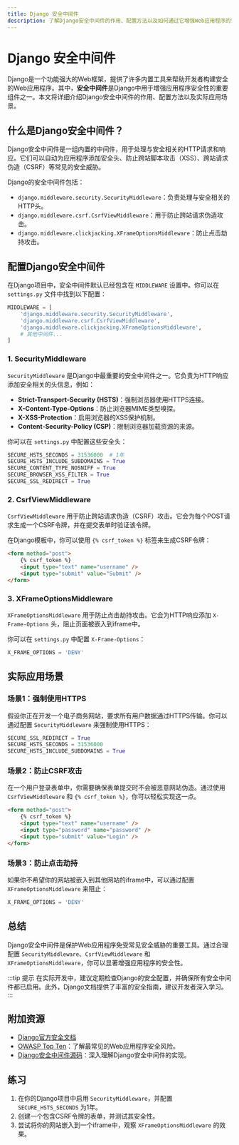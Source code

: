 ```yaml
---
title: Django 安全中间件
description: 了解Django安全中间件的作用、配置方法以及如何通过它增强Web应用程序的安全性。
---
```


# Django 安全中间件

Django是一个功能强大的Web框架，提供了许多内置工具来帮助开发者构建安全的Web应用程序。其中，**安全中间件**是Django中用于增强应用程序安全性的重要组件之一。本文将详细介绍Django安全中间件的作用、配置方法以及实际应用场景。

## 什么是Django安全中间件？

Django安全中间件是一组内置的中间件，用于处理与安全相关的HTTP请求和响应。它们可以自动为应用程序添加安全头、防止跨站脚本攻击（XSS）、跨站请求伪造（CSRF）等常见的安全威胁。

Django的安全中间件包括：

- `django.middleware.security.SecurityMiddleware`：负责处理与安全相关的HTTP头。
- `django.middleware.csrf.CsrfViewMiddleware`：用于防止跨站请求伪造攻击。
- `django.middleware.clickjacking.XFrameOptionsMiddleware`：防止点击劫持攻击。

## 配置Django安全中间件

在Django项目中，安全中间件默认已经包含在 `MIDDLEWARE` 设置中。你可以在 `settings.py` 文件中找到以下配置：

```python
MIDDLEWARE = [
    'django.middleware.security.SecurityMiddleware',
    'django.middleware.csrf.CsrfViewMiddleware',
    'django.middleware.clickjacking.XFrameOptionsMiddleware',
    # 其他中间件...
]
```

### 1. SecurityMiddleware

`SecurityMiddleware` 是Django中最重要的安全中间件之一。它负责为HTTP响应添加安全相关的头信息，例如：

- **Strict-Transport-Security (HSTS)**：强制浏览器使用HTTPS连接。
- **X-Content-Type-Options**：防止浏览器MIME类型嗅探。
- **X-XSS-Protection**：启用浏览器的XSS保护机制。
- **Content-Security-Policy (CSP)**：限制浏览器加载资源的来源。

你可以在 `settings.py` 中配置这些安全头：

```python
SECURE_HSTS_SECONDS = 31536000  # 1年
SECURE_HSTS_INCLUDE_SUBDOMAINS = True
SECURE_CONTENT_TYPE_NOSNIFF = True
SECURE_BROWSER_XSS_FILTER = True
SECURE_SSL_REDIRECT = True
```

### 2. CsrfViewMiddleware

`CsrfViewMiddleware` 用于防止跨站请求伪造（CSRF）攻击。它会为每个POST请求生成一个CSRF令牌，并在提交表单时验证该令牌。

在Django模板中，你可以使用 `{% csrf_token %}` 标签来生成CSRF令牌：

```html
<form method="post">
    {% csrf_token %}
    <input type="text" name="username" />
    <input type="submit" value="Submit" />
</form>
```

### 3. XFrameOptionsMiddleware

`XFrameOptionsMiddleware` 用于防止点击劫持攻击。它会为HTTP响应添加 `X-Frame-Options` 头，阻止页面被嵌入到iframe中。

你可以在 `settings.py` 中配置 `X-Frame-Options`：

```python
X_FRAME_OPTIONS = 'DENY'
```

## 实际应用场景

### 场景1：强制使用HTTPS

假设你正在开发一个电子商务网站，要求所有用户数据通过HTTPS传输。你可以通过配置 `SecurityMiddleware` 来强制使用HTTPS：

```python
SECURE_SSL_REDIRECT = True
SECURE_HSTS_SECONDS = 31536000
SECURE_HSTS_INCLUDE_SUBDOMAINS = True
```

### 场景2：防止CSRF攻击

在一个用户登录表单中，你需要确保表单提交时不会被恶意网站伪造。通过使用 `CsrfViewMiddleware` 和 `{% csrf_token %}`，你可以轻松实现这一点。

```html
<form method="post">
    {% csrf_token %}
    <input type="text" name="username" />
    <input type="password" name="password" />
    <input type="submit" value="Login" />
</form>
```

### 场景3：防止点击劫持

如果你不希望你的网站被嵌入到其他网站的iframe中，可以通过配置 `XFrameOptionsMiddleware` 来阻止：

```python
X_FRAME_OPTIONS = 'DENY'
```

## 总结

Django安全中间件是保护Web应用程序免受常见安全威胁的重要工具。通过合理配置 `SecurityMiddleware`、`CsrfViewMiddleware` 和 `XFrameOptionsMiddleware`，你可以显著增强应用程序的安全性。

:::tip 提示
在实际开发中，建议定期检查Django的安全配置，并确保所有安全中间件都已启用。此外，Django文档提供了丰富的安全指南，建议开发者深入学习。
:::

## 附加资源

- [Django官方安全文档](https://docs.djangoproject.com/en/stable/topics/security/)
- [OWASP Top Ten](https://owasp.org/www-project-top-ten/)：了解最常见的Web应用程序安全风险。
- [Django安全中间件源码](https://github.com/django/django/tree/main/django/middleware/security.py)：深入理解Django安全中间件的实现。

## 练习

1. 在你的Django项目中启用 `SecurityMiddleware`，并配置 `SECURE_HSTS_SECONDS` 为1年。
2. 创建一个包含CSRF令牌的表单，并测试其安全性。
3. 尝试将你的网站嵌入到一个iframe中，观察 `XFrameOptionsMiddleware` 的效果。
